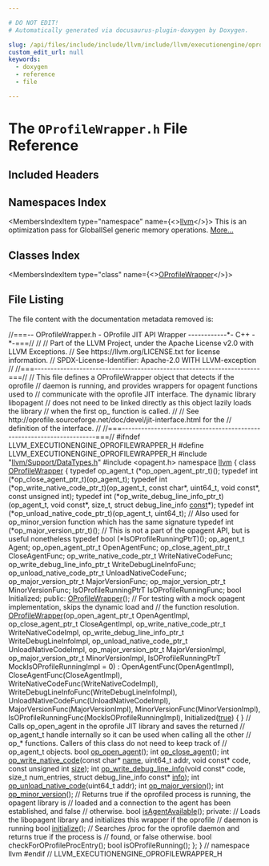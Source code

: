 ```yaml
---

# DO NOT EDIT!
# Automatically generated via docusaurus-plugin-doxygen by Doxygen.

slug: /api/files/include/include/llvm/include/llvm/executionengine/oprofilewrapper-h
custom_edit_url: null
keywords:
  - doxygen
  - reference
  - file

---
```





# The `OProfileWrapper.h` File Reference

<DoxygenPage pluginConfig={pluginConfig}>



## Included Headers

<IncludesList>
<IncludesListItem
  filePath="llvm/Support/DataTypes.h"
  permalink="/docs/api/files/include/include/llvm/include/llvm/support/datatypes-h"
  isLocal="true" />
<IncludesListItem
  filePath="opagent.h"
  permalink=""
  isLocal="false" />
</IncludesList>

## Namespaces Index

<MembersIndex>

<MembersIndexItem
  type="namespace"
  name={<><a href="/docs/api/namespaces/llvm">llvm</a></>}>
This is an optimization pass for GlobalISel generic memory operations. <a href="/docs/api/namespaces/llvm/#details">More...</a>
</MembersIndexItem>

</MembersIndex>

## Classes Index

<MembersIndex>

<MembersIndexItem
  type="class"
  name={<><a href="/docs/api/classes/llvm/oprofilewrapper">OProfileWrapper</a></>}>
</MembersIndexItem>

</MembersIndex>


## File Listing

The file content with the documentation metadata removed is:

<ProgramListing>

<Link id="l00001" /><CodeLine lineNumber="1"><Highlight kind="comment">//===-- OProfileWrapper.h - OProfile JIT API Wrapper ------------&#42;- C++ -&#42;-===//</Highlight><Highlight kind="normal"></Highlight></CodeLine>
<Link id="l00002" /><CodeLine lineNumber="2"><Highlight kind="normal"></Highlight><Highlight kind="comment">//</Highlight><Highlight kind="normal"></Highlight></CodeLine>
<Link id="l00003" /><CodeLine lineNumber="3"><Highlight kind="normal"></Highlight><Highlight kind="comment">// Part of the LLVM Project, under the Apache License v2.0 with LLVM Exceptions.</Highlight><Highlight kind="normal"></Highlight></CodeLine>
<Link id="l00004" /><CodeLine lineNumber="4"><Highlight kind="normal"></Highlight><Highlight kind="comment">// See https://llvm.org/LICENSE.txt for license information.</Highlight><Highlight kind="normal"></Highlight></CodeLine>
<Link id="l00005" /><CodeLine lineNumber="5"><Highlight kind="normal"></Highlight><Highlight kind="comment">// SPDX-License-Identifier: Apache-2.0 WITH LLVM-exception</Highlight><Highlight kind="normal"></Highlight></CodeLine>
<Link id="l00006" /><CodeLine lineNumber="6"><Highlight kind="normal"></Highlight><Highlight kind="comment">//</Highlight><Highlight kind="normal"></Highlight></CodeLine>
<Link id="l00007" /><CodeLine lineNumber="7"><Highlight kind="normal"></Highlight><Highlight kind="comment">//===----------------------------------------------------------------------===//</Highlight><Highlight kind="normal"></Highlight></CodeLine>
<Link id="l00008" /><CodeLine lineNumber="8"><Highlight kind="normal"></Highlight><Highlight kind="comment">// This file defines a OProfileWrapper object that detects if the oprofile</Highlight><Highlight kind="normal"></Highlight></CodeLine>
<Link id="l00009" /><CodeLine lineNumber="9"><Highlight kind="normal"></Highlight><Highlight kind="comment">// daemon is running, and provides wrappers for opagent functions used to</Highlight><Highlight kind="normal"></Highlight></CodeLine>
<Link id="l00010" /><CodeLine lineNumber="10"><Highlight kind="normal"></Highlight><Highlight kind="comment">// communicate with the oprofile JIT interface. The dynamic library libopagent</Highlight><Highlight kind="normal"></Highlight></CodeLine>
<Link id="l00011" /><CodeLine lineNumber="11"><Highlight kind="normal"></Highlight><Highlight kind="comment">// does not need to be linked directly as this object lazily loads the library</Highlight><Highlight kind="normal"></Highlight></CodeLine>
<Link id="l00012" /><CodeLine lineNumber="12"><Highlight kind="normal"></Highlight><Highlight kind="comment">// when the first op&#95; function is called.</Highlight><Highlight kind="normal"></Highlight></CodeLine>
<Link id="l00013" /><CodeLine lineNumber="13"><Highlight kind="normal"></Highlight><Highlight kind="comment">//</Highlight><Highlight kind="normal"></Highlight></CodeLine>
<Link id="l00014" /><CodeLine lineNumber="14"><Highlight kind="normal"></Highlight><Highlight kind="comment">// See http://oprofile.sourceforge.net/doc/devel/jit-interface.html for the</Highlight><Highlight kind="normal"></Highlight></CodeLine>
<Link id="l00015" /><CodeLine lineNumber="15"><Highlight kind="normal"></Highlight><Highlight kind="comment">// definition of the interface.</Highlight><Highlight kind="normal"></Highlight></CodeLine>
<Link id="l00016" /><CodeLine lineNumber="16"><Highlight kind="normal"></Highlight><Highlight kind="comment">//</Highlight><Highlight kind="normal"></Highlight></CodeLine>
<Link id="l00017" /><CodeLine lineNumber="17"><Highlight kind="normal"></Highlight><Highlight kind="comment">//===----------------------------------------------------------------------===//</Highlight><Highlight kind="normal"></Highlight></CodeLine>
<Link id="l00018" /><CodeLine lineNumber="18"><Highlight kind="normal"></Highlight></CodeLine>
<Link id="l00019" /><CodeLine lineNumber="19"><Highlight kind="normal"></Highlight><Highlight kind="preprocessor">#ifndef LLVM&#95;EXECUTIONENGINE&#95;OPROFILEWRAPPER&#95;H</Highlight><Highlight kind="normal"></Highlight></CodeLine>
<Link id="l00020" /><CodeLine lineNumber="20"><Highlight kind="normal"></Highlight><Highlight kind="preprocessor">#define LLVM&#95;EXECUTIONENGINE&#95;OPROFILEWRAPPER&#95;H</Highlight><Highlight kind="normal"></Highlight></CodeLine>
<Link id="l00021" /><CodeLine lineNumber="21"><Highlight kind="normal"></Highlight></CodeLine>
<Link id="l00022" /><CodeLine lineNumber="22"><Highlight kind="normal"></Highlight><Highlight kind="preprocessor">#include &quot;<a href="/docs/api/files/include/include/llvm/include/llvm/support/datatypes-h">llvm/Support/DataTypes.h</a>&quot;</Highlight><Highlight kind="normal"></Highlight></CodeLine>
<Link id="l00023" /><CodeLine lineNumber="23"><Highlight kind="normal"></Highlight><Highlight kind="preprocessor">#include &lt;opagent.h&gt;</Highlight><Highlight kind="normal"></Highlight></CodeLine>
<Link id="l00024" /><CodeLine lineNumber="24"><Highlight kind="normal"></Highlight></CodeLine>
<Link id="l00025" /><CodeLine lineNumber="25"><Highlight kind="normal"></Highlight><Highlight kind="keyword">namespace </Highlight><Highlight kind="normal"><a href="/docs/api/namespaces/llvm">llvm</a> &#123;</Highlight></CodeLine>
<Link id="l00026" /><CodeLine lineNumber="26"><Highlight kind="normal"></Highlight></CodeLine>
<Link id="l00027" /><CodeLine lineNumber="27"><Highlight kind="normal"></Highlight></CodeLine>
<Link id="l00028" /><CodeLine lineNumber="28" lineLink="/docs/api/classes/llvm/oprofilewrapper"><Highlight kind="normal"></Highlight><Highlight kind="keyword">class </Highlight><Highlight kind="normal"><a href="/docs/api/classes/llvm/oprofilewrapper/#a0c1eb099fa26c019fa3f5e3c30a09b67">OProfileWrapper</a> &#123;</Highlight></CodeLine>
<Link id="l00029" /><CodeLine lineNumber="29"><Highlight kind="normal">  </Highlight><Highlight kind="keyword">typedef</Highlight><Highlight kind="normal">  op&#95;agent&#95;t    (&#42;op&#95;open&#95;agent&#95;ptr&#95;t)();</Highlight></CodeLine>
<Link id="l00030" /><CodeLine lineNumber="30"><Highlight kind="normal">  </Highlight><Highlight kind="keyword">typedef</Highlight><Highlight kind="normal">  int           (&#42;op&#95;close&#95;agent&#95;ptr&#95;t)(op&#95;agent&#95;t);</Highlight></CodeLine>
<Link id="l00031" /><CodeLine lineNumber="31"><Highlight kind="normal">  </Highlight><Highlight kind="keyword">typedef</Highlight><Highlight kind="normal">  int           (&#42;op&#95;write&#95;native&#95;code&#95;ptr&#95;t)(op&#95;agent&#95;t,</Highlight></CodeLine>
<Link id="l00032" /><CodeLine lineNumber="32"><Highlight kind="normal">                                                </Highlight><Highlight kind="keyword">const</Highlight><Highlight kind="normal"> </Highlight><Highlight kind="keywordtype">char</Highlight><Highlight kind="normal">&#42;,</Highlight></CodeLine>
<Link id="l00033" /><CodeLine lineNumber="33"><Highlight kind="normal">                                                uint64&#95;t,</Highlight></CodeLine>
<Link id="l00034" /><CodeLine lineNumber="34"><Highlight kind="normal">                                                </Highlight><Highlight kind="keywordtype">void</Highlight><Highlight kind="normal"> </Highlight><Highlight kind="keyword">const</Highlight><Highlight kind="normal">&#42;,</Highlight></CodeLine>
<Link id="l00035" /><CodeLine lineNumber="35"><Highlight kind="normal">                                                </Highlight><Highlight kind="keyword">const</Highlight><Highlight kind="normal"> </Highlight><Highlight kind="keywordtype">unsigned</Highlight><Highlight kind="normal"> int);</Highlight></CodeLine>
<Link id="l00036" /><CodeLine lineNumber="36"><Highlight kind="normal">  </Highlight><Highlight kind="keyword">typedef</Highlight><Highlight kind="normal">  int           (&#42;op&#95;write&#95;debug&#95;line&#95;info&#95;ptr&#95;t)(op&#95;agent&#95;t,</Highlight></CodeLine>
<Link id="l00037" /><CodeLine lineNumber="37"><Highlight kind="normal">                                                </Highlight><Highlight kind="keywordtype">void</Highlight><Highlight kind="normal"> </Highlight><Highlight kind="keyword">const</Highlight><Highlight kind="normal">&#42;,</Highlight></CodeLine>
<Link id="l00038" /><CodeLine lineNumber="38"><Highlight kind="normal">                                                size&#95;t,</Highlight></CodeLine>
<Link id="l00039" /><CodeLine lineNumber="39"><Highlight kind="normal">                                                </Highlight><Highlight kind="keyword">struct </Highlight><Highlight kind="normal">debug&#95;line&#95;info <a href="/docs/api/files/lib/lib/target/lib/target/aarch64/aarch64promoteconstant-cpp/#a90f8350fecae261c25be85d38b451bff">const</a>&#42;);</Highlight></CodeLine>
<Link id="l00040" /><CodeLine lineNumber="40"><Highlight kind="normal">  </Highlight><Highlight kind="keyword">typedef</Highlight><Highlight kind="normal">  int           (&#42;op&#95;unload&#95;native&#95;code&#95;ptr&#95;t)(op&#95;agent&#95;t, uint64&#95;t);</Highlight></CodeLine>
<Link id="l00041" /><CodeLine lineNumber="41"><Highlight kind="normal"></Highlight></CodeLine>
<Link id="l00042" /><CodeLine lineNumber="42"><Highlight kind="normal">  </Highlight><Highlight kind="comment">// Also used for op&#95;minor&#95;version function which has the same signature</Highlight><Highlight kind="normal"></Highlight></CodeLine>
<Link id="l00043" /><CodeLine lineNumber="43"><Highlight kind="normal">  </Highlight><Highlight kind="keyword">typedef</Highlight><Highlight kind="normal">  int           (&#42;op&#95;major&#95;version&#95;ptr&#95;t)();</Highlight></CodeLine>
<Link id="l00044" /><CodeLine lineNumber="44"><Highlight kind="normal"></Highlight></CodeLine>
<Link id="l00045" /><CodeLine lineNumber="45"><Highlight kind="normal">  </Highlight><Highlight kind="comment">// This is not a part of the opagent API, but is useful nonetheless</Highlight><Highlight kind="normal"></Highlight></CodeLine>
<Link id="l00046" /><CodeLine lineNumber="46"><Highlight kind="normal">  </Highlight><Highlight kind="keyword">typedef</Highlight><Highlight kind="normal">  bool          (&#42;IsOProfileRunningPtrT)();</Highlight></CodeLine>
<Link id="l00047" /><CodeLine lineNumber="47"><Highlight kind="normal"></Highlight></CodeLine>
<Link id="l00048" /><CodeLine lineNumber="48"><Highlight kind="normal"></Highlight></CodeLine>
<Link id="l00049" /><CodeLine lineNumber="49"><Highlight kind="normal">  op&#95;agent&#95;t                      Agent;</Highlight></CodeLine>
<Link id="l00050" /><CodeLine lineNumber="50"><Highlight kind="normal">  op&#95;open&#95;agent&#95;ptr&#95;t             OpenAgentFunc;</Highlight></CodeLine>
<Link id="l00051" /><CodeLine lineNumber="51"><Highlight kind="normal">  op&#95;close&#95;agent&#95;ptr&#95;t            CloseAgentFunc;</Highlight></CodeLine>
<Link id="l00052" /><CodeLine lineNumber="52"><Highlight kind="normal">  op&#95;write&#95;native&#95;code&#95;ptr&#95;t      WriteNativeCodeFunc;</Highlight></CodeLine>
<Link id="l00053" /><CodeLine lineNumber="53"><Highlight kind="normal">  op&#95;write&#95;debug&#95;line&#95;info&#95;ptr&#95;t  WriteDebugLineInfoFunc;</Highlight></CodeLine>
<Link id="l00054" /><CodeLine lineNumber="54"><Highlight kind="normal">  op&#95;unload&#95;native&#95;code&#95;ptr&#95;t     UnloadNativeCodeFunc;</Highlight></CodeLine>
<Link id="l00055" /><CodeLine lineNumber="55"><Highlight kind="normal">  op&#95;major&#95;version&#95;ptr&#95;t          MajorVersionFunc;</Highlight></CodeLine>
<Link id="l00056" /><CodeLine lineNumber="56"><Highlight kind="normal">  op&#95;major&#95;version&#95;ptr&#95;t          MinorVersionFunc;</Highlight></CodeLine>
<Link id="l00057" /><CodeLine lineNumber="57"><Highlight kind="normal">  IsOProfileRunningPtrT           IsOProfileRunningFunc;</Highlight></CodeLine>
<Link id="l00058" /><CodeLine lineNumber="58"><Highlight kind="normal"></Highlight></CodeLine>
<Link id="l00059" /><CodeLine lineNumber="59"><Highlight kind="normal">  </Highlight><Highlight kind="keywordtype">bool</Highlight><Highlight kind="normal"> Initialized;</Highlight></CodeLine>
<Link id="l00060" /><CodeLine lineNumber="60"><Highlight kind="normal"></Highlight></CodeLine>
<Link id="l00061" /><CodeLine lineNumber="61"><Highlight kind="normal"></Highlight><Highlight kind="keyword">public</Highlight><Highlight kind="normal">:</Highlight></CodeLine>
<Link id="l00062" /><CodeLine lineNumber="62"><Highlight kind="normal">  <a href="/docs/api/classes/llvm/oprofilewrapper/#a0c1eb099fa26c019fa3f5e3c30a09b67">OProfileWrapper</a>();</Highlight></CodeLine>
<Link id="l00063" /><CodeLine lineNumber="63"><Highlight kind="normal"></Highlight></CodeLine>
<Link id="l00064" /><CodeLine lineNumber="64"><Highlight kind="normal">  </Highlight><Highlight kind="comment">// For testing with a mock opagent implementation, skips the dynamic load and</Highlight><Highlight kind="normal"></Highlight></CodeLine>
<Link id="l00065" /><CodeLine lineNumber="65"><Highlight kind="normal">  </Highlight><Highlight kind="comment">// the function resolution.</Highlight><Highlight kind="normal"></Highlight></CodeLine>
<Link id="l00066" /><CodeLine lineNumber="66" lineLink="/docs/api/classes/llvm/oprofilewrapper/#ab55220d896b5ef2850bc4e5abf721113"><Highlight kind="normal">  <a href="/docs/api/classes/llvm/oprofilewrapper/#ab55220d896b5ef2850bc4e5abf721113">OProfileWrapper</a>(op&#95;open&#95;agent&#95;ptr&#95;t OpenAgentImpl,</Highlight></CodeLine>
<Link id="l00067" /><CodeLine lineNumber="67"><Highlight kind="normal">                  op&#95;close&#95;agent&#95;ptr&#95;t CloseAgentImpl,</Highlight></CodeLine>
<Link id="l00068" /><CodeLine lineNumber="68"><Highlight kind="normal">                  op&#95;write&#95;native&#95;code&#95;ptr&#95;t WriteNativeCodeImpl,</Highlight></CodeLine>
<Link id="l00069" /><CodeLine lineNumber="69"><Highlight kind="normal">                  op&#95;write&#95;debug&#95;line&#95;info&#95;ptr&#95;t WriteDebugLineInfoImpl,</Highlight></CodeLine>
<Link id="l00070" /><CodeLine lineNumber="70"><Highlight kind="normal">                  op&#95;unload&#95;native&#95;code&#95;ptr&#95;t UnloadNativeCodeImpl,</Highlight></CodeLine>
<Link id="l00071" /><CodeLine lineNumber="71"><Highlight kind="normal">                  op&#95;major&#95;version&#95;ptr&#95;t MajorVersionImpl,</Highlight></CodeLine>
<Link id="l00072" /><CodeLine lineNumber="72"><Highlight kind="normal">                  op&#95;major&#95;version&#95;ptr&#95;t MinorVersionImpl,</Highlight></CodeLine>
<Link id="l00073" /><CodeLine lineNumber="73"><Highlight kind="normal">                  IsOProfileRunningPtrT MockIsOProfileRunningImpl = 0)</Highlight></CodeLine>
<Link id="l00074" /><CodeLine lineNumber="74"><Highlight kind="normal">  : OpenAgentFunc(OpenAgentImpl),</Highlight></CodeLine>
<Link id="l00075" /><CodeLine lineNumber="75"><Highlight kind="normal">    CloseAgentFunc(CloseAgentImpl),</Highlight></CodeLine>
<Link id="l00076" /><CodeLine lineNumber="76"><Highlight kind="normal">    WriteNativeCodeFunc(WriteNativeCodeImpl),</Highlight></CodeLine>
<Link id="l00077" /><CodeLine lineNumber="77"><Highlight kind="normal">    WriteDebugLineInfoFunc(WriteDebugLineInfoImpl),</Highlight></CodeLine>
<Link id="l00078" /><CodeLine lineNumber="78"><Highlight kind="normal">    UnloadNativeCodeFunc(UnloadNativeCodeImpl),</Highlight></CodeLine>
<Link id="l00079" /><CodeLine lineNumber="79"><Highlight kind="normal">    MajorVersionFunc(MajorVersionImpl),</Highlight></CodeLine>
<Link id="l00080" /><CodeLine lineNumber="80"><Highlight kind="normal">    MinorVersionFunc(MinorVersionImpl),</Highlight></CodeLine>
<Link id="l00081" /><CodeLine lineNumber="81"><Highlight kind="normal">    IsOProfileRunningFunc(MockIsOProfileRunningImpl),</Highlight></CodeLine>
<Link id="l00082" /><CodeLine lineNumber="82"><Highlight kind="normal">    Initialized(<a href="/docs/api/files/lib/lib/analysis/basicaliasanalysis-cpp/#af6d5cafbdfc5313e65d990120021a3ec">true</a>)</Highlight></CodeLine>
<Link id="l00083" /><CodeLine lineNumber="83"><Highlight kind="normal">  &#123;</Highlight></CodeLine>
<Link id="l00084" /><CodeLine lineNumber="84"><Highlight kind="normal">  &#125;</Highlight></CodeLine>
<Link id="l00085" /><CodeLine lineNumber="85"><Highlight kind="normal"></Highlight></CodeLine>
<Link id="l00086" /><CodeLine lineNumber="86"><Highlight kind="normal">  </Highlight><Highlight kind="comment">// Calls op&#95;open&#95;agent in the oprofile JIT library and saves the returned</Highlight><Highlight kind="normal"></Highlight></CodeLine>
<Link id="l00087" /><CodeLine lineNumber="87"><Highlight kind="normal">  </Highlight><Highlight kind="comment">// op&#95;agent&#95;t handle internally so it can be used when calling all the other</Highlight><Highlight kind="normal"></Highlight></CodeLine>
<Link id="l00088" /><CodeLine lineNumber="88"><Highlight kind="normal">  </Highlight><Highlight kind="comment">// op&#95;&#42; functions. Callers of this class do not need to keep track of</Highlight><Highlight kind="normal"></Highlight></CodeLine>
<Link id="l00089" /><CodeLine lineNumber="89"><Highlight kind="normal">  </Highlight><Highlight kind="comment">// op&#95;agent&#95;t objects.</Highlight><Highlight kind="normal"></Highlight></CodeLine>
<Link id="l00090" /><CodeLine lineNumber="90"><Highlight kind="normal">  </Highlight><Highlight kind="keywordtype">bool</Highlight><Highlight kind="normal"> <a href="/docs/api/classes/llvm/oprofilewrapper/#a5429b9da01b158fac3e5da48a72010bc">op&#95;open&#95;agent</a>();</Highlight></CodeLine>
<Link id="l00091" /><CodeLine lineNumber="91"><Highlight kind="normal"></Highlight></CodeLine>
<Link id="l00092" /><CodeLine lineNumber="92"><Highlight kind="normal">  </Highlight><Highlight kind="keywordtype">int</Highlight><Highlight kind="normal"> <a href="/docs/api/classes/llvm/oprofilewrapper/#a8b250a24143710b280bb480210a31bcf">op&#95;close&#95;agent</a>();</Highlight></CodeLine>
<Link id="l00093" /><CodeLine lineNumber="93"><Highlight kind="normal">  </Highlight><Highlight kind="keywordtype">int</Highlight><Highlight kind="normal"> <a href="/docs/api/classes/llvm/oprofilewrapper/#a24f0da9d90ea20da52b527394d248aab">op&#95;write&#95;native&#95;code</a>(</Highlight><Highlight kind="keyword">const</Highlight><Highlight kind="normal"> </Highlight><Highlight kind="keywordtype">char</Highlight><Highlight kind="normal">&#42; <a href="/docs/api/files/lib/lib/target/lib/target/aarch64/smeabipass-cpp/#a8f8f80d37794cde9472343e4487ba3eb">name</a>,</Highlight></CodeLine>
<Link id="l00094" /><CodeLine lineNumber="94"><Highlight kind="normal">                           uint64&#95;t addr,</Highlight></CodeLine>
<Link id="l00095" /><CodeLine lineNumber="95"><Highlight kind="normal">                           </Highlight><Highlight kind="keywordtype">void</Highlight><Highlight kind="normal"> </Highlight><Highlight kind="keyword">const</Highlight><Highlight kind="normal">&#42; code,</Highlight></CodeLine>
<Link id="l00096" /><CodeLine lineNumber="96"><Highlight kind="normal">                           </Highlight><Highlight kind="keyword">const</Highlight><Highlight kind="normal"> </Highlight><Highlight kind="keywordtype">unsigned</Highlight><Highlight kind="normal"> </Highlight><Highlight kind="keywordtype">int</Highlight><Highlight kind="normal"> <a href="/docs/api/namespaces/llvm/#a10f3d955592ae2bc745f57e5b48ae115">size</a>);</Highlight></CodeLine>
<Link id="l00097" /><CodeLine lineNumber="97"><Highlight kind="normal">  </Highlight><Highlight kind="keywordtype">int</Highlight><Highlight kind="normal"> <a href="/docs/api/classes/llvm/oprofilewrapper/#abf54432b7e558fe9cc479ce12abfa249">op&#95;write&#95;debug&#95;line&#95;info</a>(</Highlight><Highlight kind="keywordtype">void</Highlight><Highlight kind="normal"> </Highlight><Highlight kind="keyword">const</Highlight><Highlight kind="normal">&#42; code,</Highlight></CodeLine>
<Link id="l00098" /><CodeLine lineNumber="98"><Highlight kind="normal">                               </Highlight><Highlight kind="keywordtype">size&#95;t</Highlight><Highlight kind="normal"> num&#95;entries,</Highlight></CodeLine>
<Link id="l00099" /><CodeLine lineNumber="99"><Highlight kind="normal">                               </Highlight><Highlight kind="keyword">struct</Highlight><Highlight kind="normal"> debug&#95;line&#95;info </Highlight><Highlight kind="keyword">const</Highlight><Highlight kind="normal">&#42; <a href="/docs/api/files/lib/lib/analysis/lazyvalueinfo-cpp/#ad7f64bcc544dcefb2e068282af1c549d">info</a>);</Highlight></CodeLine>
<Link id="l00100" /><CodeLine lineNumber="100"><Highlight kind="normal">  </Highlight><Highlight kind="keywordtype">int</Highlight><Highlight kind="normal"> <a href="/docs/api/classes/llvm/oprofilewrapper/#a6dbe6059e3d02647966bd2e6e54a9aba">op&#95;unload&#95;native&#95;code</a>(uint64&#95;t addr);</Highlight></CodeLine>
<Link id="l00101" /><CodeLine lineNumber="101"><Highlight kind="normal">  </Highlight><Highlight kind="keywordtype">int</Highlight><Highlight kind="normal"> <a href="/docs/api/classes/llvm/oprofilewrapper/#ad73d8440953a2a32714c7e99151b5cc9">op&#95;major&#95;version</a>();</Highlight></CodeLine>
<Link id="l00102" /><CodeLine lineNumber="102"><Highlight kind="normal">  </Highlight><Highlight kind="keywordtype">int</Highlight><Highlight kind="normal"> <a href="/docs/api/classes/llvm/oprofilewrapper/#ad56a244a605b066fd37756f8bcf5e2f9">op&#95;minor&#95;version</a>();</Highlight></CodeLine>
<Link id="l00103" /><CodeLine lineNumber="103"><Highlight kind="normal"></Highlight></CodeLine>
<Link id="l00104" /><CodeLine lineNumber="104"><Highlight kind="normal">  </Highlight><Highlight kind="comment">// Returns true if the oprofiled process is running, the opagent library is</Highlight><Highlight kind="normal"></Highlight></CodeLine>
<Link id="l00105" /><CodeLine lineNumber="105"><Highlight kind="normal">  </Highlight><Highlight kind="comment">// loaded and a connection to the agent has been established, and false</Highlight><Highlight kind="normal"></Highlight></CodeLine>
<Link id="l00106" /><CodeLine lineNumber="106"><Highlight kind="normal">  </Highlight><Highlight kind="comment">// otherwise.</Highlight><Highlight kind="normal"></Highlight></CodeLine>
<Link id="l00107" /><CodeLine lineNumber="107"><Highlight kind="normal">  </Highlight><Highlight kind="keywordtype">bool</Highlight><Highlight kind="normal"> <a href="/docs/api/classes/llvm/oprofilewrapper/#a77fbdf212dbb6035c0a77d98c8d74224">isAgentAvailable</a>();</Highlight></CodeLine>
<Link id="l00108" /><CodeLine lineNumber="108"><Highlight kind="normal"></Highlight></CodeLine>
<Link id="l00109" /><CodeLine lineNumber="109"><Highlight kind="normal"></Highlight><Highlight kind="keyword">private</Highlight><Highlight kind="normal">:</Highlight></CodeLine>
<Link id="l00110" /><CodeLine lineNumber="110"><Highlight kind="normal">  </Highlight><Highlight kind="comment">// Loads the libopagent library and initializes this wrapper if the oprofile</Highlight><Highlight kind="normal"></Highlight></CodeLine>
<Link id="l00111" /><CodeLine lineNumber="111"><Highlight kind="normal">  </Highlight><Highlight kind="comment">// daemon is running</Highlight><Highlight kind="normal"></Highlight></CodeLine>
<Link id="l00112" /><CodeLine lineNumber="112"><Highlight kind="normal">  </Highlight><Highlight kind="keywordtype">bool</Highlight><Highlight kind="normal"> <a href="/docs/api/files/lib/lib/analysis/targetlibraryinfo-cpp/#a19d27915595e7f0a0ef271448bcdac6f">initialize</a>();</Highlight></CodeLine>
<Link id="l00113" /><CodeLine lineNumber="113"><Highlight kind="normal"></Highlight></CodeLine>
<Link id="l00114" /><CodeLine lineNumber="114"><Highlight kind="normal">  </Highlight><Highlight kind="comment">// Searches /proc for the oprofile daemon and returns true if the process is</Highlight><Highlight kind="normal"></Highlight></CodeLine>
<Link id="l00115" /><CodeLine lineNumber="115"><Highlight kind="normal">  </Highlight><Highlight kind="comment">// found, or false otherwise.</Highlight><Highlight kind="normal"></Highlight></CodeLine>
<Link id="l00116" /><CodeLine lineNumber="116"><Highlight kind="normal">  </Highlight><Highlight kind="keywordtype">bool</Highlight><Highlight kind="normal"> checkForOProfileProcEntry();</Highlight></CodeLine>
<Link id="l00117" /><CodeLine lineNumber="117"><Highlight kind="normal"></Highlight></CodeLine>
<Link id="l00118" /><CodeLine lineNumber="118"><Highlight kind="normal">  </Highlight><Highlight kind="keywordtype">bool</Highlight><Highlight kind="normal"> isOProfileRunning();</Highlight></CodeLine>
<Link id="l00119" /><CodeLine lineNumber="119"><Highlight kind="normal">&#125;;</Highlight></CodeLine>
<Link id="l00120" /><CodeLine lineNumber="120"><Highlight kind="normal"></Highlight></CodeLine>
<Link id="l00121" /><CodeLine lineNumber="121"><Highlight kind="normal">&#125; </Highlight><Highlight kind="comment">// namespace llvm</Highlight><Highlight kind="normal"></Highlight></CodeLine>
<Link id="l00122" /><CodeLine lineNumber="122"><Highlight kind="normal"></Highlight></CodeLine>
<Link id="l00123" /><CodeLine lineNumber="123"><Highlight kind="normal"></Highlight><Highlight kind="preprocessor">#endif </Highlight><Highlight kind="comment">// LLVM&#95;EXECUTIONENGINE&#95;OPROFILEWRAPPER&#95;H</Highlight><Highlight kind="normal"></Highlight></CodeLine>

</ProgramListing>


</DoxygenPage>
